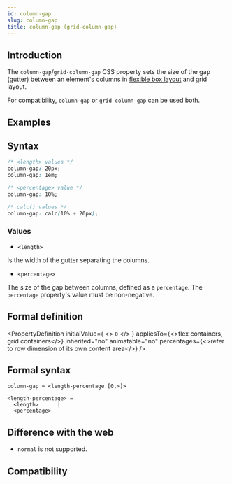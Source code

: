 ```yaml
---
id: column-gap
slug: column-gap
title: column-gap (grid-column-gap)
---
```


## Introduction

The `column-gap`/`grid-column-gap` CSS property sets the size of the gap (gutter) between an element's columns in [flexible box layout](guide/ui/layout/flexible-box-layout.mdx) and grid layout.

For compatibility, `column-gap` or `grid-column-gap` can be used both.

## Examples


<Go
  example="css-api"
  defaultFile="src/column-gap/App.tsx"
  img="/assets/doc/css/column-gap.png"
  defaultEntryFile="dist/column-gap.lynx.bundle"
  entry="src/column-gap"
/>

## Syntax

```css
/* <length> values */
column-gap: 20px;
column-gap: 1em;

/* <percentage> value */
column-gap: 10%;

/* calc() values */
column-gap: calc(10% + 20px);
```

### Values

- `<length>`

Is the width of the gutter separating the columns.

- `<percentage>`

The size of the gap between columns, defined as a `percentage`. The `percentage` property's value must be non-negative.

## Formal definition


<PropertyDefinition
  initialValue={
    <>
      <code>0</code>
    </>
  }
  appliesTo={<>flex containers, grid containers</>}
  inherited="no"
  animatable="no"
  percentages={<>refer to row dimension of its own content area</>}
/>

## Formal syntax

```
column-gap = <length-percentage [0,∞]>

<length-percentage> =
  <length>      |
  <percentage>
```

## Difference with the web

- `normal` is not supported.

## Compatibility


<LegacyCompatTable metadata="css/properties/column-gap" />
